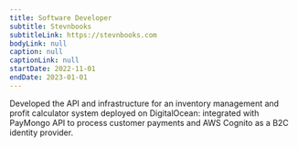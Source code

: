 ```yaml
---
title: Software Developer
subtitle: Stevnbooks
subtitleLink: https://stevnbooks.com
bodyLink: null
caption: null
captionLink: null
startDate: 2022-11-01
endDate: 2023-01-01
---
```


Developed the API and infrastructure for an inventory management and profit calculator system deployed on DigitalOcean:
integrated with PayMongo API to process customer payments and AWS Cognito as a B2C identity provider.
